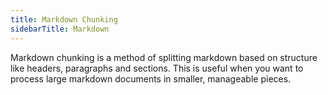```yaml
---
title: Markdown Chunking
sidebarTitle: Markdown
---
```


Markdown chunking is a method of splitting markdown based on structure like headers, paragraphs and sections. 
This is useful when you want to process large markdown documents in smaller, manageable pieces.

<Snippet file="chunking-markdown.mdx" />
    
